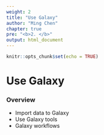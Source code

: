 ```yaml
---
weight: 2
title: "Use Galaxy"
author: "Ming Chen"
chapter: true
pre: "<b>2. </b>"
output: html_document
---
```


```r
knitr::opts_chunk$set(echo = TRUE)
```

# Use Galaxy

### Overview

* Import data to Galaxy
* Use Galaxy tools
* Galaxy workflows
